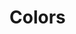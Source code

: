 
<Meta title="Colors" />

# Colors

<ColorPalette>
  <ColorItem title="Accent" subtitle="accent" colors={['#006db3', '#4091c6', '#80b6d9', '#bfdbec']} />
  <ColorItem title="Item indication" subtitle="secondary-1" colors={['#339ddf', '#66b5e7', '#99ceef', '#c2e2f5']} />
  <ColorItem
    title="Item indication"
    subtitle="secondary-2"
    colors={['#00a8b3', '#00a8b3bf', '#00a8b37f', '#00a8b33f']}
  />
  <ColorItem
    title="Item indication"
    subtitle="secondary-3"
    colors={['#ee7c45', '#ee7c45bf', '#ee7c457f', '#ee7c453f']}
  />
  <ColorItem
    title="Item indication"
    subtitle="secondary-4"
    colors={['#cd4eb3', '#cd4eb3bf', '#cd4eb37f', '#cd4eb33f']}
  />
  <ColorItem
    title="Item indication"
    subtitle="secondary-5"
    colors={['#d8d8d8', '#d8d8d8bf', '#d8d8d87f', '#d8d8d83f']}
  />
  <ColorItem
    title="Default background color"
    subtitle="white"
    colors={['#ffffff', '#ffffffbf', '#ffffff7f', '#ffffff3f']}
  />
  <ColorItem
    title="Invert background color"
    subtitle="black"
    colors={['#000000', '#000000bf', '#0000007f', '#0000003f']}
  />
  <ColorItem
    title="Secondary text"
    subtitle="secondary-gray"
    colors={['#6e6e6e', '#6e6e6ebf', '#6e6e6e7f', '#6e6e6e3f']}
  />
  <ColorItem title="Text link color" subtitle="link" colors={['#006db3', '#006db3bf', '#006db37f', '#006db33f']} />
  <ColorItem
    title="Inactive item"
    subtitle="inactive-gray"
    colors={['#a9a9a9', '#a9a9a9bf', '#a9a9a97f', '#a9a9a93f']}
  />
  <ColorItem
    title="Graphics border"
    subtitle="border-gray"
    colors={['#cecece', '#cececebf', '#cecece7f', '#cecece3f']}
  />
  <ColorItem
    title="Background color 1"
    subtitle="bg-gray"
    colors={['#f0f2f5', '#f0f2f5bf', '#f0f2f57f', '#f0f2f53f']}
  />
  <ColorItem
    title="Background color 2"
    subtitle="bg-gray-2"
    colors={['#e4e6ec', '#e4e6ecbf', '#e4e6ec7f', '#e4e6ec3f']}
  />
  <ColorItem title="Alert indication" subtitle="alert" colors={['#e3564f', '#e3564fbf', '#e3564f7f', '#e3564f3f']} />
  <ColorItem title="Alert text" subtitle="alert-text" colors={['#de342b', '#de342bbf', '#de342b7f', '#de342b3f']} />
  <ColorItem
    title="Success indication"
    subtitle="success"
    colors={['#00c181', '#00c181bf', '#00c1817f', '#00c1813f']}
  />
</ColorPalette>
